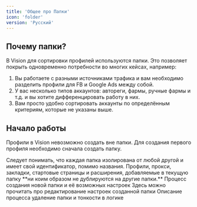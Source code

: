 ```yaml
---
title: 'Общее про Папки'
icon: 'folder'
version: 'Русский'
---
```


## Почему папки?

В Vision для сортировки профилей используются папки. Это позволяет покрыть одновременно потребности во многих кейсах, например:
1. Вы работаете с разными источниками трафика и вам необходимо разделить профили для FB и Google Ads между собой.
2. У вас несколько типов аккаунтов: автореги, фармы, ручные фармы и т.д. и вы хотите дифференцировать работу в них. 
3. Вам просто удобно сортировать аккаунты по определённым критериям, которые не указаны выше.

## Начало работы

Профили в Vision невозможно создать вне папки. Для создания первого профиля необходимо сначала создать папку. 

<Note>
Следует понимать, что каждая папка изолирована от любой другой и имеет свой идентификатор, помимо названия. Профили, прокси, закладки, стартовые страницы и расширения, добавляемые в текущую папку **ни коим образом не дублируются на другие папки.**  
</Note>

<CardGroup cols={2}>
  <Card title="Создание папки" icon="folder-plus" href="/manual/folders/ru/create">
    Процесс создания новой папки и её возможных настроек
  </Card>
  <Card title="Редактирование папки" icon="folder-gear" href="/manual/folders/ru/edit">
    Здесь можно прочитать про редактирование настроек созданной папки
  </Card>
  </CardGroup>
  <CardGroup cols={1}>
  <Card title="Удаление папки" icon="folder-xmark" href="/manual/folders/ru/delete">
    Описание процесса удаление папки и тонкости в логике
  </Card>
</CardGroup>
